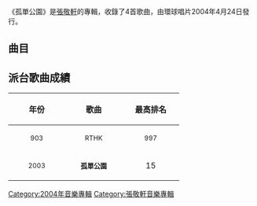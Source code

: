 {{lowercase}}
{{Album infobox | <!-- See Wikipedia:WikiProject_Albums -->
|  Name        = 孤單公園
|  Type        = EP
|  Artist      = [[張敬軒|張敬軒]] 
|  Cover       = 
|  Released    = 2004年4月24日
|  Recorded    = 2003年－2004年
|  Genre       = [[粵語流行音樂|粵語流行音樂]]
|  Length      = 
|  Label       = [[環球唱片_(香港)|環球唱片 (香港)]]
|  Number      = 
|  Producer    = 
|  Last album  = [[My_Way_(張敬軒專輯)|My Way（香港版）]] <br />(2003年)
|  This album  = '''孤單公園''' <br />(2004年)
|  Next album  = [[Am/pm_(專輯)|Am/pm (專輯)]] <br />(2004年)}}

《孤單公園》是[[張敬軒|張敬軒]]的專輯，收錄了4首歌曲，由環球唱片2004年4月24日發行。

== 曲目 ==
{{tracklist/common
| showall = yes
| ml = yes
| a = yes
| t1 = 孤單公園
| m1 = [[張敬軒|張敬軒]]
| l1 = [[因葵|因葵]]
| a1 = 張敬軒
| p1 = 張敬軒 
| t2 = 公園前
| m2 = 張敬軒
| l2 = 因葵
| a2 = 張敬軒
| p2 = 張敬軒
| ln2 = 《孤單公園》廣州版
| t3 = 孤單公園（Rhythm Enhanced Mix）
| m3 = 張敬軒
| l3 = 因葵
| a3 = 張敬軒
| p3 = 張敬軒
| t4 = 孤單公園（卡拉Ok伴唱版） 
| m4 = 張敬軒
| l4 = 因葵
| a4 = 張敬軒
| p4 = 張敬軒
}}

==派台歌曲成績==
{| class="wikitable"
!align="center" rowspan="2" | 年份
!align="center" rowspan="2" | 歌曲
!align="center" colspan="8" | 最高排名
|-
!width="100"|<small>903</small> !! width="100"|<small>RTHK</small> !! width="100"|<small>997</small> !! width="100"|<small>TVB</small>
|-
|align="center" rowspan="3"| <small>2003</small> ||align="center"| <small>'''孤單公園'''</small> ||align="center"| 15 ||align="center"| '''1''' ||align="center"| '''1''' ||align="center"| '''1''' 
|}
{{張敬軒}}
[[Category:2004年音樂專輯|Category:2004年音樂專輯]]
[[Category:張敬軒音樂專輯|Category:張敬軒音樂專輯]]